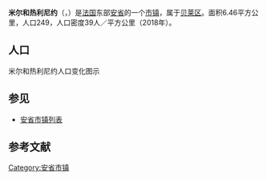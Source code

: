 {{地图误译/法语2|issue=米尔和热利尼厄}}
{{noteTA|G1=法国地名}}
{{Infobox French commune
|name                    = 米尔和热利尼约
|native name             = Murs-et-Gélignieux
|arrondissement          = [[贝莱区|贝莱区]]
}}
'''米尔和热利尼约'''（{{lang-fr|Murs-et-Gélignieux}}，{{IPA-fr|myʁ e ʒeliɲø}}）是[[法国|法国]]东部[[安省_(法國)|安省]]的一个[[市镇_(法国)|市镇]]，属于[[贝莱区|贝莱区]]。面积6.46平方公里，人口249，人口密度39人／平方公里（2018年）。

== 人口 ==
米尔和热利尼约人口变化图示
{{French Commune Population|01268}}

==参见==
*[[安省市镇列表|安省市镇列表]]

== 参考文献 ==
{{reflist}}

{{安省市鎮}}
[[Category:安省市镇|Category:安省市镇]]